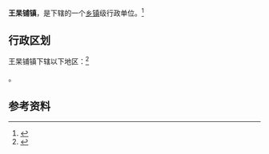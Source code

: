{{中国乡级行政区|37/14/26/105/000}}

'''王杲铺镇'''，是{{PRC admin/fullname|37/14/26/105/000|3}}下辖的一个[[乡镇|乡镇]]级行政单位。<ref>{{PRC admin/ref sgc|{{PRC admin/parent|37/14/26/105/000}}}}</ref>

== 行政区划 ==

王杲铺镇下辖以下地区：<ref>{{PRC admin/ref sgc|37/14/26/105/000}}</ref>

{{PRC admin/children|37/14/26/105/000}}。

== 参考资料 ==

{{reflist}}

{{行政区划小作品}}
{{PRC admin/navcat|37/14/26/105/000}}